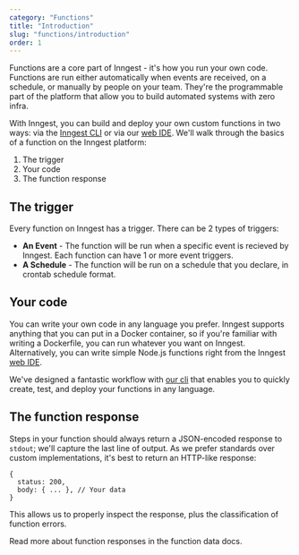 ```yaml
---
category: "Functions"
title: "Introduction"
slug: "functions/introduction"
order: 1
---
```


Functions are a core part of Inngest - it's how you run your own code. Functions are run either automatically when events are received, on a schedule, or manually by people on your team. They're the programmable part of the platform that allow you to build automated systems with zero infra.

With Inngest, you can build and deploy your own custom functions in two ways: via
the [Inngest CLI](/docs/using-the-inngest-cli) or via our [web IDE](/docs/function-ide-guide).
We'll walk through the basics of a function on the Inngest platform:

1. The trigger
2. Your code
3. The function response

## The trigger

Every function on Inngest has a trigger. There can be 2 types of triggers:

- **An Event** - The function will be run when a specific event is recieved by Inngest. Each function can have 1 or more event triggers.
- **A Schedule** - The function will be run on a schedule that you declare, in crontab schedule format.

## Your code

You can write your own code in any language you prefer. Inngest supports anything that you can put in a Docker container,
so if you're familiar with writing a Dockerfile, you can run whatever you want on Inngest. Alternatively, you can write
simple Node.js functions right from the Inngest [web IDE](/docs/cloud/function-ide-guide).

We've designed a fantastic workflow with [our cli](/docs/using-the-inngest-cli) that enables you to quickly create, test, and deploy your functions in any language.

## The function response

Steps in your function should always return a JSON-encoded response to `stdout`;  we'll capture the last line of output.  As we prefer standards over custom implementations, it's best to return an HTTP-like response:

```
{
  status: 200,
  body: { ... }, // Your data
}
```

This allows us to properly inspect the response, plus the classification of function errors.

Read more about function responses in the function data docs.
